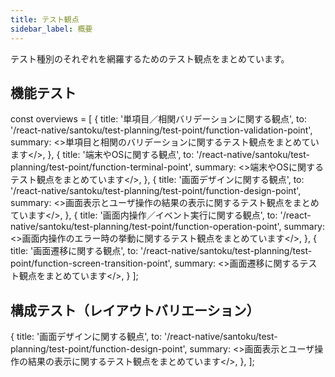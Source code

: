 ```yaml
---
title: テスト観点
sidebar_label: 概要
---
```


テスト種別のそれぞれを網羅するためのテスト観点をまとめています。

<!-- textlint-disable ja-technical-writing/sentence-length,ja-technical-writing/max-comma,ja-spacing/ja-no-space-around-parentheses,jtf-style/3.3.かっこ類と隣接する文字の間のスペースの有無,ja-technical-writing/ja-no-mixed-period,ja-technical-writing/no-unmatched-pair -->

## 機能テスト

const overviews = [
  {
    title: '単項目／相関バリデーションに関する観点',
    to: '/react-native/santoku/test-planning/test-point/function-validation-point',
    summary: <>単項目と相関のバリデーションに関するテスト観点をまとめています</>,
  },
  {
    title: '端末やOSに関する観点',
    to: '/react-native/santoku/test-planning/test-point/function-terminal-point',
    summary: <>端末やOSに関するテスト観点をまとめています</>,
  },
  {
    title: '画面デザインに関する観点',
    to: '/react-native/santoku/test-planning/test-point/function-design-point',
    summary: <>画面表示とユーザ操作の結果の表示に関するテスト観点をまとめています</>,
  },
  {
    title: '画面内操作／イベント実行に関する観点',
    to: '/react-native/santoku/test-planning/test-point/function-operation-point',
    summary: <>画面内操作のエラー時の挙動に関するテスト観点をまとめています</>,
  },
  {
    title: '画面遷移に関する観点',
    to: '/react-native/santoku/test-planning/test-point/function-screen-transition-point',
    summary: <>画面遷移に関するテスト観点をまとめています</>,
  }
];

<PageList overviews={overviews} colSize={12} />

## 構成テスト（レイアウトバリエーション）

  {
    title: '画面デザインに関する観点',
    to: '/react-native/santoku/test-planning/test-point/function-design-point',
    summary: <>画面表示とユーザ操作の結果の表示に関するテスト観点をまとめています</>,
  },
];

<PageList overviews={v} colSize={12} />

<!-- textlint-enable ja-technical-writing/sentence-length,ja-technical-writing/max-comma,ja-spacing/ja-no-space-around-parentheses,jtf-style/3.3.かっこ類と隣接する文字の間のスペースの有無,ja-technical-writing/ja-no-mixed-period,ja-technical-writing/no-unmatched-pair -->

